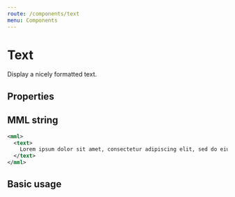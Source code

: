 ```yaml
---
route: /components/text
menu: Components
---
```



# Text

Display a nicely formatted text.

## Properties

<Props of={Text} />

## MML string

```xml
<mml>
  <text>
    Lorem ipsum dolor sit amet, consectetur adipiscing elit, sed do eiusmod tempor incididunt ut labore et dolore magna aliqua.
  </text>
</mml>
```

## Basic usage

<Playground>
  <Text text="Lorem ipsum dolor sit amet, consectetur adipiscing elit, sed do eiusmod tempor incididunt ut labore et dolore magna aliqua." />
</Playground>
